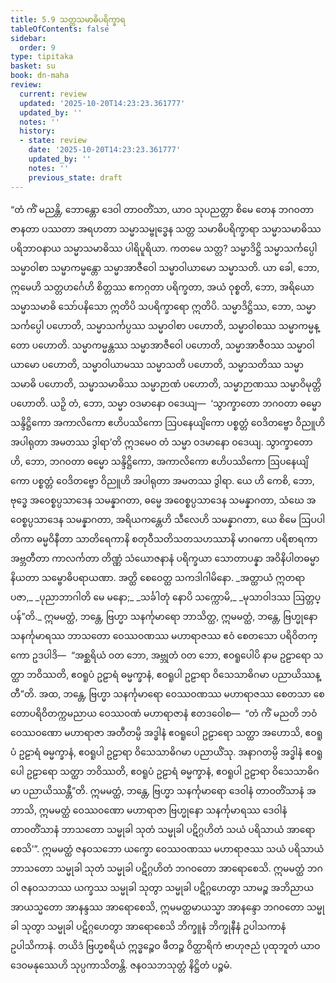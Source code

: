 ```yaml
---
title: 5.9 သတ္တသမာဓိပရိက္ခာရ
tableOfContents: false
sidebar:
  order: 9
type: tipitaka
basket: su
book: dn-maha
review:
  current: review
  updated: '2025-10-20T14:23:23.361777'
  updated_by: ''
  notes: ''
  history:
  - state: review
    date: '2025-10-20T14:23:23.361777'
    updated_by: ''
    notes: ''
    previous_state: draft
---
```



<DynamicBreadcrumb />


<ReviewStatus review={frontmatter.review} showDetails={true} />

<HypothesisAnnotation frontmatter={frontmatter} />

<Division number="290" book="dn-maha" e="ch" v="7" p="175">

<Paragraph number="637" book="dn-maha">
“တံ ကိံ မညန္တိ, ဘောန္တော ဒေဝါ တာဝတိံသာ, ယာဝ သုပညတ္တာ စိမေ တေန ဘဂဝတာ ဇာနတာ ပဿတာ အရဟတာ သမ္မာသမ္ဗုဒ္ဓေန သတ္တ သမာဓိပရိက္ခာရာ သမ္မာသမာဓိဿ ပရိဘာဝနာယ သမ္မာသမာဓိဿ ပါရိပူရိယာ. ကတမေ သတ္တ? သမ္မာဒိဋ္ဌိ သမ္မာသင်္ကပ္ပေါ သမ္မာဝါစာ သမ္မာကမ္မန္တော သမ္မာအာဇီဝေါ သမ္မာဝါယာမော သမ္မာသတိ. ယာ ခေါ, ဘော, ဣမေဟိ သတ္တဟင်္ဂေဟိ စိတ္တဿ ဧကဂ္ဂတာ ပရိက္ခတာ, အယံ ဝုစ္စတိ, ဘော, အရိယော သမ္မာသမာဓိ သော်ပနိသော ဣတိပိ သပရိက္ခာရော ဣတိပိ. သမ္မာဒိဋ္ဌိဿ, ဘော, သမ္မာသင်္ကပ္ပေါ ပဟောတိ, သမ္မာသင်္ကပ္ပဿ သမ္မာဝါစာ ပဟောတိ, သမ္မာဝါစဿ သမ္မာကမ္မန္တော ပဟောတိ. သမ္မာကမ္မန္တဿ သမ္မာအာဇီဝေါ ပဟောတိ, သမ္မာအာဇီဝဿ သမ္မာဝါယာမော ပဟောတိ, သမ္မာဝါယာမဿ သမ္မာသတိ ပဟောတိ, သမ္မာသတိဿ သမ္မာသမာဓိ ပဟောတိ, သမ္မာသမာဓိဿ သမ္မာဉာဏံ ပဟောတိ, သမ္မာဉာဏဿ သမ္မာဝိမုတ္တိ ပဟောတိ. ယဉှိ တံ, ဘော, သမ္မာ ဝဒမာနော ဝဒေယျ—  ‘သွာက္ခာတော ဘဂဝတာ ဓမ္မော သန္ဒိဋ္ဌိကော အကာလိကော ဧဟိပဿိကော ဩပနေယျိကော ပစ္စတ္တံ ဝေဒိတဗ္ဗော ဝိညူဟိ အပါရုတာ အမတဿ ဒွါရာ’တိ ဣဒမေဝ တံ သမ္မာ ဝဒမာနော ဝဒေယျ. သွာက္ခာတော ဟိ, ဘော, ဘဂဝတာ ဓမ္မော သန္ဒိဋ္ဌိကော, အကာလိကော ဧဟိပဿိကော ဩပနေယျိကော ပစ္စတ္တံ ဝေဒိတဗ္ဗော ဝိညူဟိ အပါရုတာ အမတဿ ဒွါရာ.
</Paragraph>

<Paragraph number="638" book="dn-maha">
ယေ ဟိ ကေစိ, ဘော, ဗုဒ္ဓေ အဝေစ္စပ္ပသာဒေန သမန္နာဂတာ, ဓမ္မေ အဝေစ္စပ္ပသာဒေန သမန္နာဂတာ, သံဃေ အဝေစ္စပ္ပသာဒေန သမန္နာဂတာ, အရိယကန္တေဟိ သီလေဟိ သမန္နာဂတာ, ယေ စိမေ ဩပပါတိကာ ဓမ္မဝိနီတာ သာတိရေကာနိ စတုဝီသတိသတသဟဿာနိ မာဂဓကာ ပရိစာရကာ အဗ္ဘတီတာ ကာလင်္ကတာ တိဏ္ဏံ သံယောဇနာနံ ပရိက္ခယာ သောတာပန္နာ အဝိနိပါတဓမ္မာ နိယတာ သမ္ဗောဓိပရာယဏာ. အတ္ထိ စေဝေတ္ထ သကဒါဂါမိနော.
</Paragraph>

<Paragraph number="639" type="verses" book="dn-maha">
_အတ္ထာယံ ဣတရာ ပဇာ,_  
_ပုညာဘာဂါတိ မေ မနော;_  
_သင်္ခါတုံ နောပိ သက္ကောမိ,_  
_မုသာဝါဒဿ ဩတ္တပ္ပန်”တိ._  

</Paragraph>

</Division>
<Division number="291" book="dn-maha" e="ch" v="7" p="176">

<Paragraph number="640" book="dn-maha">
ဣမမတ္ထံ, ဘန္တေ, ဗြဟ္မာ သနင်္ကုမာရော ဘာသိတ္ထ, ဣမမတ္ထံ, ဘန္တေ, ဗြဟ္မုနော သနင်္ကုမာရဿ ဘာသတော ဝေဿဝဏဿ မဟာရာဇဿ ဧဝံ စေတသော ပရိဝိတက္ကော ဥဒပါဒိ—  “အစ္ဆရိယံ ဝတ ဘော, အဗ္ဘုတံ ဝတ ဘော, ဧဝရူပေါပိ နာမ ဥဠာရော သတ္ထာ ဘဝိဿတိ, ဧဝရူပံ ဥဠာရံ ဓမ္မက္ခာနံ, ဧဝရူပါ ဥဠာရာ ဝိသေသာဓိဂမာ ပညာယိဿန္တီ”တိ. အထ, ဘန္တေ, ဗြဟ္မာ သနင်္ကုမာရော ဝေဿဝဏဿ မဟာရာဇဿ စေတသာ စေတောပရိဝိတက္ကမညာယ ဝေဿဝဏံ မဟာရာဇာနံ ဧတဒဝေါစ—  “တံ ကိံ မညတိ ဘဝံ ဝေဿဝဏော မဟာရာဇာ အတီတမ္ပိ အဒ္ဓါနံ ဧဝရူပေါ ဥဠာရော သတ္ထာ အဟောသိ, ဧဝရူပံ ဥဠာရံ ဓမ္မက္ခာနံ, ဧဝရူပါ ဥဠာရာ ဝိသေသာဓိဂမာ ပညာယိံသု. အနာဂတမ္ပိ အဒ္ဓါနံ ဧဝရူပေါ ဥဠာရော သတ္ထာ ဘဝိဿတိ, ဧဝရူပံ ဥဠာရံ ဓမ္မက္ခာနံ, ဧဝရူပါ ဥဠာရာ ဝိသေသာဓိဂမာ ပညာယိဿန္တီ”တိ.
</Paragraph>

</Division>
<Division number="292" book="dn-maha" e="ch" v="7" p="176">

<Paragraph number="641" book="dn-maha">
ဣမမတ္ထံ, ဘန္တေ, ဗြဟ္မာ သနင်္ကုမာရော ဒေဝါနံ တာဝတိံသာနံ အဘာသိ, ဣမမတ္ထံ ဝေဿဝဏော မဟာရာဇာ ဗြဟ္မုနော သနင်္ကုမာရဿ ဒေဝါနံ တာဝတိံသာနံ ဘာသတော သမ္မုခါ သုတံ သမ္မုခါ ပဋိဂ္ဂဟိတံ သယံ ပရိသာယံ အာရောစေသိ’”.
</Paragraph>

<Paragraph number="642" book="dn-maha">
ဣမမတ္ထံ ဇနဝသဘော ယက္ခော ဝေဿဝဏဿ မဟာရာဇဿ သယံ ပရိသာယံ ဘာသတော သမ္မုခါ သုတံ သမ္မုခါ ပဋိဂ္ဂဟိတံ ဘဂဝတော အာရောစေသိ. ဣမမတ္ထံ ဘဂဝါ ဇနဝသဘဿ ယက္ခဿ သမ္မုခါ သုတွာ သမ္မုခါ ပဋိဂ္ဂဟေတွာ သာမဉ္စ အဘိညာယ အာယသ္မတော အာနန္ဒဿ အာရောစေသိ, ဣမမတ္ထမာယသ္မာ အာနန္ဒော ဘဂဝတော သမ္မုခါ သုတွာ သမ္မုခါ ပဋိဂ္ဂဟေတွာ အာရောစေသိ ဘိက္ခူနံ ဘိက္ခုနီနံ ဥပါသကာနံ ဥပါသိကာနံ. တယိဒံ ဗြဟ္မစရိယံ ဣဒ္ဓဉ္စေဝ ဖီတဉ္စ ဝိတ္ထာရိကံ ဗာဟုဇညံ ပုထုဘူတံ ယာဝ ဒေဝမနုဿေဟိ သုပ္ပကာသိတန္တိ.

</Paragraph>
</Division>

<Paragraph number="643" type="center" book="dn-maha">
ဇနဝသဘသုတ္တံ နိဋ္ဌိတံ ပဉ္စမံ.
</Paragraph>